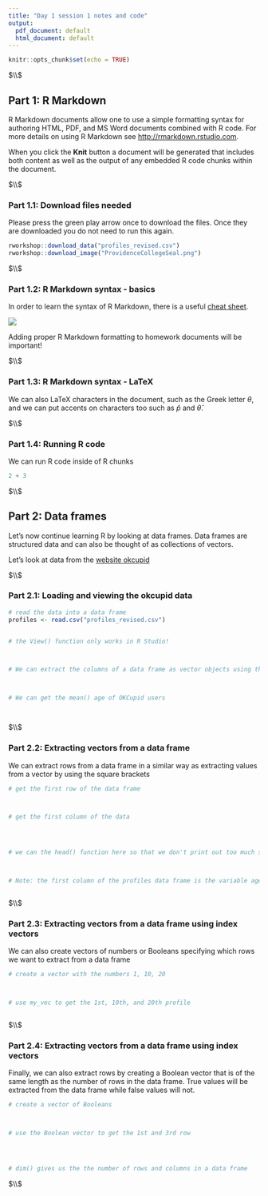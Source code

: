 ```yaml
---
title: "Day 1 session 1 notes and code"
output:
  pdf_document: default
  html_document: default
---
```


```r
knitr::opts_chunk$set(echo = TRUE)
```




$\\$




## Part 1: R Markdown

R Markdown documents allow one to use a simple formatting syntax for authoring
HTML, PDF, and MS Word documents combined with R code. For more details on using
R Markdown see <http://rmarkdown.rstudio.com>.

When you click the **Knit** button a document will be generated that includes
both content as well as the output of any embedded R code chunks within the
document.






$\\$





### Part 1.1: Download files needed 


 Please press the green play arrow once to download the files. Once they are
 downloaded you do not need to run this again.



```r


rworkshop::download_data("profiles_revised.csv")
rworkshop::download_image("ProvidenceCollegeSeal.png")


```








$\\$





### Part 1.2: R Markdown syntax - basics

In order to learn the syntax of R Markdown, there is a useful [cheat sheet](https://www.rstudio.com/wp-content/uploads/2015/02/rmarkdown-cheatsheet.pdf).

![](ProvidenceCollegeSeal.png)


Adding proper R Markdown formatting to homework documents will be important!



$\\$





### Part 1.3: R Markdown syntax - LaTeX

We can also LaTeX characters in the document, such as the Greek letter $\theta$,
and we can put accents on characters too such as $\hat{p}$ and $\hat{\theta}$.




$\\$




### Part 1.4: Running R code

We can run R code inside of R chunks

```r

2 + 3

```





$\\$






## Part 2: Data frames


Let's now continue learning R by looking at data frames. Data frames are
structured data and can also be thought of as collections of vectors.

Let's look at data from the [website okcupid](https://www.okcupid.com)


$\\$



### Part 2.1: Loading and viewing the okcupid data


```r

# read the data into a data frame
profiles <- read.csv("profiles_revised.csv")


# the View() function only works in R Studio!



# We can extract the columns of a data frame as vector objects using the $ symbol



# We can get the mean() age of OKCupid users




```




$\\$


### Part 2.2: Extracting vectors from a data frame


We can extract rows from a data frame in a similar way as extracting values from a vector by using the square brackets

```r

# get the first row of the data frame



# get the first column of the data 




# we can the head() function here so that we don't print out too much stuff!



# Note: the first column of the profiles data frame is the variable age



```





$\\$



### Part 2.3: Extracting vectors from a data frame using index vectors



We can also create vectors of numbers or Booleans specifying which rows we want to extract from a data frame

```r


# create a vector with the numbers 1, 10, 20



# use my_vec to get the 1st, 10th, and 20th profile



```






$\\$



### Part 2.4: Extracting vectors from a data frame using index vectors



Finally, we can also extract rows by creating a Boolean vector that is of the
same length as the number of rows in the data frame. True values will be
extracted from the data frame while false values will not.


```r

# create a vector of Booleans



# use the Boolean vector to get the 1st and 3rd row 




# dim() gives us the the number of rows and columns in a data frame


```






$\\$







